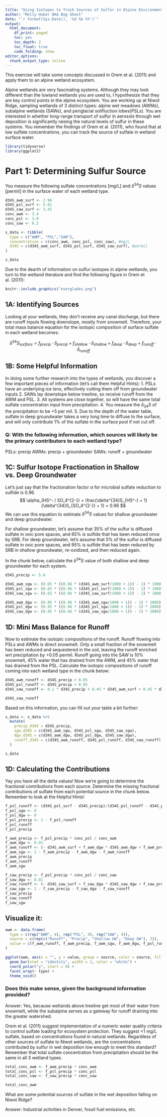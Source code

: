 ```yaml
---
title: "Using Isotopes to Track Sources of Sulfur in Alpine Environments"
author: "Molly Huber AKA Bog Ghost"
date: "`r format(Sys.Date(), '%d %b %Y')`"
output:
  html_document: 
    df_print: paged
    toc: yes
    toc_depth: 2
    toc_float: true
    code_folding: show
editor_options:
  chunk_output_type: inline
---
```


This exercise will take some concepts discussed in Orem et al. (2011) and apply them to an alpine wetland ecosystem.

Alpine wetlands are very fascinating systems. Although they may look different than the lowland wetlands you are used to, I hypothesize that they are key control points in the alpine ecosystem. You are working up at Niwot Ridge, sampling wetlands of 3 distinct types: alpine wet meadows (AWMs), subalpine wetlands (SAWs), and periglacial solifluction lobes(PSLs). You are interested in whether long-range transport of sulfur in aerosols through wet deposition is significantly raising the natural levels of sulfur in these systems. You remember the findings of Orem et al. (2011), who found that at low sulfate concentrations, you can track the source of sulfate in wetland surface water. 

```r
library(tidyverse)
library(ggplot2)
```

# Part 1: Determining Sulfur Source

You measure the following sulfate concentrations [mg/L] and $\delta^{34}S$ values [permil] in the surface water of each wetland type. 
```r
d34S_awm_surf <- 2.96
d34S_psl_surf <- 5.01
d34S_saw_surf <- 3.42
conc_awm <- 3.4
conc_psl <- 3.0
conc_saw <- 6.2

s_data <- tibble(
  type = c("AWM", "PSL","SAW"),
  concentration = c(conc_awm, conc_psl, conc_saw), #mg/L
  d34S = c(d34S_awm_surf, d34S_psl_surf, d34S_saw_surf), #permil
)

s_data
```

Due to the dearth of information on sulfur isotopes in alpine wetlands, you turn to the wetland literature and find the following figure in Orem et al. (2011):

```r
knitr::include_graphics("everglades.png")
```

## 1A: Identifying Sources

Looking at your wetlands, they don't receive any canal discharge, but there are runoff inputs flowing downslope, mostly from snowmelt. Therefore, your total mass balance equation for the isotopic composition of surface sulfate in each wetland becomes:

$$
\delta^{34}S_{surface} = f_{precip} \cdot \delta_{precip} + f_{shallow} \cdot \delta_{shallow} + f_{deep} \cdot \delta_{deep} + f_{runoff} \cdot \delta_{runoff}
$$

## 1B: Some Helpful Information

In doing some further research into the types of wetlands, you discover a few important pieces of information (let's call them Helpful Hints):
1. PSLs have an underlying ice lens, effectively cutting them off from groundwater inputs
2. SAWs lay downslope below treeline, so receive runoff from the AWM and PSL.
3. All systems are close together, so will have the same total sulfate concentration input from precipitation.
4. You measure the $\delta_{34}S$ of the precipitation to be +5 per mil. 
5. Due to the depth of the water table, sulfate in deep groundwater takes a very long time to diffuse to the surface, and will only contribute 1% of the sulfate in the surface pool if not cut off.

### Q: With the following information, which sources will likely be the primary contributors to each wetland type?
  PSLs: precip
  AWMs: precip + groundwater
  SAWs: runoff + groundwater
  
## 1C: Sulfur Isotope Fractionation in Shallow vs. Deep Groundwater

Let's just say that the fractionation factor $\alpha$ for microbial sulfate reduction to sulfide is 0.96. 
$$
\alpha_{HS^- / SO_4^{2-}} = \frac{\delta^{34}S_{HS^-} + 1}{\delta^{34}S_{SO_4^{2-}} + 1} = 0.96
$$
We can use this equation to estimate $\delta^{34}S$ values for shallow groundwater and deep groundwater.

For shallow groundwater, let's assume that 35% of the sulfur is diffused sulfate in oxic pore spaces, and 65% is sulfide that has been reduced once by SRB.
For deep groundwater, let's assume that 5% of the sulfur is diffused sulfate in oxic pore spaces, and 95% is sulfide that has been reduced by SRB in shallow groundwater, re-oxidized, and then reduced again. 

In the chunk below, calculate the $\delta^{34}S$ value of both shallow and deep groundwater for each system.

```r
d34S_precip <- 5.0

d34S_awm_sgw <- (0.65 * ((0.96 * (d34S_awm_surf/1000 + 1)) - 1) * 1000) + 0.35 * d34S_awm_surf
d34S_psl_sgw <- (0.65 * ((0.96 * (d34S_psl_surf/1000 + 1)) - 1) * 1000) + 0.35 * d34S_psl_surf
d34S_saw_sgw <- (0.65 * ((0.96 * (d34S_saw_surf/1000 + 1)) - 1) * 1000) + 0.35 * d34S_saw_surf

d34S_awm_dgw <- (0.95 * ((0.96 * (d34S_awm_sgw/1000 + 1)) - 1) * 1000) + 0.05 * d34S_awm_surf
d34S_psl_dgw <- (0.95 * ((0.96 * (d34S_psl_sgw/1000 + 1)) - 1) * 1000) + 0.05 * d34S_psl_surf
d34S_saw_dgw <- (0.95 * ((0.96 * (d34S_saw_sgw/1000 + 1)) - 1) * 1000) + 0.05 * d34S_saw_surf
```

## 1D: Mini Mass Balance for Runoff

Now to estimate the isotopic compositions of the runoff. 
Runoff flowing into PSLs and AWMs is direct snowmelt. Only a small fraction of the snowmelt has been reduced and sequestered in the soil, leaving the runoff enriched wrt precipitation by +0.05 permil.
Runoff going into the SAW is 10% snowmelt, 45% water that has drained from the AWM, and 45% water that has drained from the PSL.
Calculate the isotopic compositions of runoff coming into each wetland type in the chunk below: 

```r
d34S_awm_runoff <- d34S_precip + 0.05
d34S_psl_runoff <- d34S_precip + 0.05
d34S_saw_runoff <- 0.1 * d34S_precip + 0.45 * d34S_awm_surf + 0.45 * d34S_psl_surf

d34S_saw_runoff
```


Based on this information, you can fill out your table a bit further:

```r
s_data <- s_data %>%
  mutate(
    precip_d34S = d34S_precip,
    sgw_d34S = c(d34S_awm_sgw, d34S_psl_sgw, d34S_saw_sgw), 
    dgw_d34S = c(d34S_awm_dgw, d34S_psl_dgw, d34S_saw_dgw),
    runoff_d34S = c(d34S_awm_runoff, d34S_psl_runoff, d34S_saw_runoff)
  )

s_data
```
  
## 1D: Calculating the Contributions

Yay you have all the delta values! Now we're going to determine the fractional contributions from each source.
Determine the missing fractional contributions of sulfate from each potential source in the chunk below. Remember to look at the Helpful Hints!

```r
f_psl_runoff <- (d34S_psl_surf - d34S_precip)/(d34S_psl_runoff - d34S_precip)
f_psl_sgw <- 0
f_psl_dgw <- 0
f_psl_precip <- 1 - f_psl_runoff
f_psl_runoff
f_psl_precip

f_awm_precip <- f_psl_precip * conc_psl / conc_awm
f_awm_dgw <- 0.01
f_awm_runoff <- (- d34S_awm_surf + f_awm_dgw * d34S_awm_dgw + f_awm_precip * d34S_precip + (1 - f_awm_dgw - f_awm_precip) * d34S_awm_sgw) / (d34S_awm_sgw - d34S_awm_runoff)
f_awm_sgw <- 1 - f_awm_precip - f_awm_dgw - f_awm_runoff
f_awm_precip
f_awm_runoff
f_awm_sgw

f_saw_precip <- f_psl_precip * conc_psl / conc_saw
f_saw_dgw <- 0.01
f_saw_runoff <- (- d34S_saw_surf + f_saw_dgw * d34S_saw_dgw + f_saw_precip * d34S_precip + (1 - f_saw_dgw - f_saw_precip) * d34S_saw_sgw) / (d34S_saw_sgw - d34S_saw_runoff)
f_saw_sgw <- 1 - f_saw_precip - f_saw_dgw - f_saw_runoff
f_saw_precip
f_saw_runoff
f_saw_sgw
```


## Visualize it:
```r
awm <- data.frame(
  type = c(rep("AWM", 4), rep("PSL", 4), rep("SAW", 4)),
  source = c(rep(c("Runoff", "Precip", "Shallow GW", "Deep GW"), 3)),
  value = c(f_awm_runoff, f_awm_precip, f_awm_sgw, f_awm_dgw, f_psl_runoff, f_psl_precip, f_psl_sgw, f_psl_dgw, f_saw_runoff, f_saw_precip, f_saw_sgw, f_saw_dgw)
)

ggplot(awm, aes(x = "", y = value, group = source, color = source, fill = source)) +
  geom_bar(stat = "identity", width = 1, color = "white") +
  coord_polar("y", start = 0) +
  facet_wrap(~ type) +
  theme_void()
```

### Does this make sense, given the background information provided?

Answer: Yes, because wetlands above treeline get most of their water from snowmelt, while the subalpine serves as a gateway for runoff draining into the greater watershed.

Orem et al. (2011) suggest implementation of a numeric water quality criteria to control sulfate loading for ecosystem protection. They suggest <1 mg/L sulfate, based on concentrations found in natural wetlands. Regardless of other sources of sulfate to Niwot wetlands, are the concentrations contributed by sulfur in wet deposition low enough to meet this standard? Remember that total sulfate concentration from precipitation should be the same in all 3 wetland types.

```r
total_conc_awm <- f_awm_precip * conc_awm
total_conc_psl <- f_psl_precip * conc_psl
total_conc_saw <- f_saw_precip * conc_saw

total_conc_awm
```

What are some potential sources of sulfate in the wet deposition falling on Niwot Ridge?

Answer: Industrial activities in Denver, fossil fuel emissions, etc.

